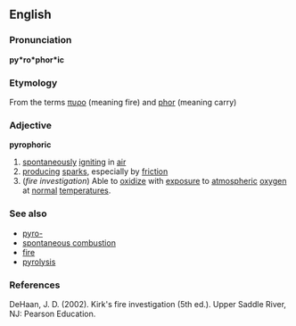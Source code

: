 ==English==
===Pronunciation===
'''py*ro*phor*ic'''
===Etymology===
From the {{Gr.}} terms [[πυρο]] (meaning fire) and [[phor]] (meaning carry)

=== Adjective ===
'''pyrophoric'''
#[[spontaneous|spontaneously]] [[ignite|igniting]] in [[air]]
#[[producing]] [[spark]]s, especially by [[friction]]
#(''fire investigation'') Able to [[oxidize]] with [[expose|exposure]] to [[atmosphere|atmospheric]] [[oxygen]] at [[normal]] [[temperature|temperatures]].

===See also===
*[[pyro-]]
*[[spontaneous combustion]]
*[[fire]]
*[[pyrolysis]]

===References===
DeHaan, J. D. (2002). Kirk's fire investigation (5th ed.). Upper Saddle River, NJ: Pearson Education.